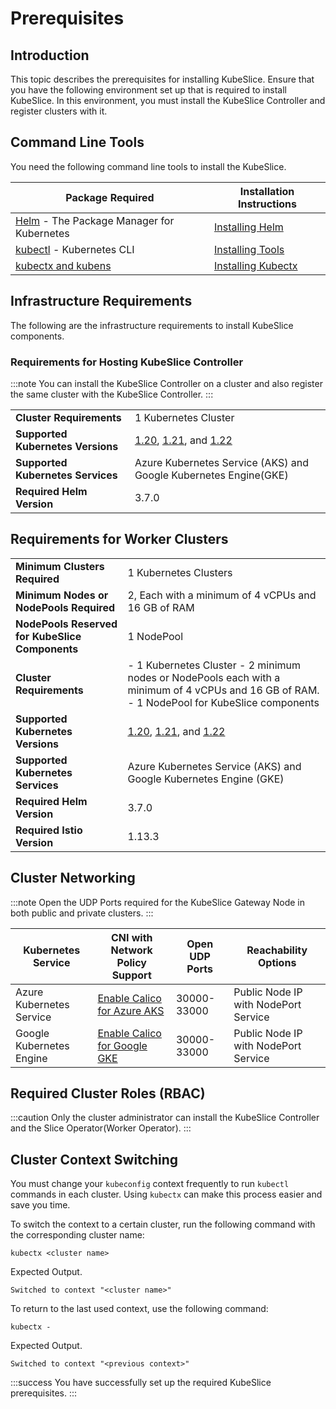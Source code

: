 # Prerequisites

## Introduction

This topic describes the prerequisites for installing KubeSlice. Ensure
that you have the following environment set up that is required to
install KubeSlice. In this environment, you must install the KubeSlice
Controller and register clusters with it.


## Command Line Tools

You need the following command line tools to install the KubeSlice.

|Package Required|Installation Instructions| 
|----|----| 
|[Helm](https://helm.sh) - The Package Manager for Kubernetes| [Installing Helm](https://helm.sh/docs/intro/install/)|
|[kubectl](https://kubernetes.io/docs/reference/kubectl/overview) - Kubernetes CLI | [Installing Tools](https://kubernetes.io/docs/tasks/tools/)|
|[kubectx and kubens](https://github.com/ahmetb/kubectx) | [Installing Kubectx](https://github.com/ahmetb/kubectx#installation)


## Infrastructure Requirements

The following are the infrastructure requirements to install KubeSlice
components.

### Requirements for Hosting KubeSlice Controller

:::note
You can install the KubeSlice Controller on a cluster and also register
the same cluster with the KubeSlice Controller.
:::

| | |
|----|----|
| **Cluster Requirements** |1 Kubernetes Cluster|
| **Supported Kubernetes Versions** | [1.20](https://v1-20.docs.kubernetes.io/), [1.21](https://v1-21.docs.kubernetes.io/), and [1.22](https://v1-22.docs.kubernetes.io/) |
| **Supported Kubernetes Services** | Azure Kubernetes Service (AKS) and Google Kubernetes Engine(GKE) |
| **Required Helm Version** | 3.7.0 |


## Requirements for Worker Clusters

| | |
|-----|-----|
| **Minimum Clusters Required** | 1 Kubernetes Clusters |
| **Minimum Nodes or NodePools Required** | 2, Each with a minimum of 4 vCPUs and 16 GB of RAM |
| **NodePools Reserved for KubeSlice Components** | 1 NodePool |
| **Cluster Requirements** | - 1 Kubernetes Cluster - 2 minimum nodes or NodePools each with a minimum of 4 vCPUs and 16 GB of RAM. - 1 NodePool for KubeSlice components|
| **Supported Kubernetes Versions**| [1.20](https://v1-20.docs.kubernetes.io), [1.21](https://v1-21.docs.kubenetes.io), and [1.22](https://v1-22.docs.kubernetes.io)
| **Supported Kubernetes Services** | Azure Kubernetes Service (AKS) and Google Kubernetes Engine (GKE)|
| **Required Helm Version** | 3.7.0 |
| **Required Istio Version** | 1.13.3 |

## Cluster Networking 
:::note
Open the UDP Ports required for the KubeSlice Gateway Node in both public and private clusters.
:::

| Kubernetes Service | CNI with Network Policy Support | Open UDP Ports | Reachability Options|
|-----|-----|----|----|
| Azure Kubernetes Service | [Enable Calico for Azure AKS](https://docs.microsoft.com/en-us/azure/aksuse-network-policies#create-an-aks-cluster-for-azure-network-policies) | 30000-33000 | Public Node IP with NodePort Service |
| Google Kubernetes Engine | [Enable Calico for Google GKE](https://cloud.google.com/kubernetes-engine/docs/how-to/network-policy#enabling_network_policy_enforcement)|30000-33000 | Public Node IP with NodePort Service|
 

## Required Cluster Roles (RBAC) 
:::caution
Only the cluster administrator can install the KubeSlice Controller and
the Slice Operator(Worker Operator).
:::

## Cluster Context Switching

You must change your `kubeconfig` context frequently to run
`kubectl `commands in each cluster. Using `kubectx` can make this
process easier and save you time.

To switch the context to a certain cluster, run the following command
with the corresponding cluster name:
```
kubectx <cluster name>
```

Expected Output.
``` 
Switched to context "<cluster name>"
```

To return to the last used context, use the following command:
```
kubectx -
```

Expected Output.
```
Switched to context "<previous context>"
```

:::success
You have successfully set up the required KubeSlice prerequisites.
:::